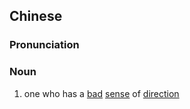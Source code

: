 {{also|路癡}}
==Chinese==
{{zh-forms|t2=路癡|lit=[[road]] [[idiot]]}}

===Pronunciation===
{{zh-pron
|m=lùchī
|c=lou6 ci1
|cat=n
}}

===Noun===
{{zh-noun}}

# one who has a [[bad]] [[sense]] of [[direction]]